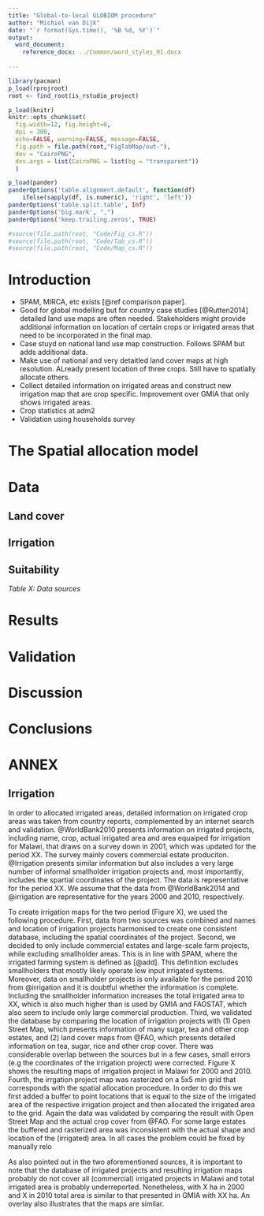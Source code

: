 ```yaml
---
title: "Global-to-local GLOBIOM procedure"
author: "Michiel van Dijk"
date: "`r format(Sys.time(), '%B %d, %Y')`"
output: 
  word_document:
    reference_docx: ../Common/word_styles_01.docx
    
---
```


```r
library(pacman)
p_load(rprojroot)
root <- find_root(is_rstudio_project)

p_load(knitr)
knitr::opts_chunk$set(
  fig.width=12, fig.height=8,
  dpi = 300,
  echo=FALSE, warning=FALSE, message=FALSE,
  fig.path = file.path(root,"FigTabMap/out-"),
  dev = "CairoPNG",
  dev.args = list(CairoPNG = list(bg = "transparent"))
  )

p_load(pander)
panderOptions('table.alignment.default', function(df)
    ifelse(sapply(df, is.numeric), 'right', 'left'))
panderOptions('table.split.table', Inf)
panderOptions('big.mark', ",")
panderOptions('keep.trailing.zeros', TRUE)

#source(file.path(root, "Code/Fig_cs.R"))
#source(file.path(root, "Code/Tab_cs.R"))
#source(file.path(root, "Code/Map_cs.R"))
```

# Introduction
- SPAM, MIRCA, etc exists [@ref comparison paper].
- Good for global modelling but for country case studies [@Rutten2014] detailed land use maps are often needed. Stakeholders might provide additional information on location of certain crops or irrigated areas that need to be incorporated in the final map.
- Case stuyd on national land use map construction. Follows SPAM but adds additional data.
- Make use of national and very detaitled land cover maps at high resolution. ALready present location of three crops. Still have to spatially allocate others. 
- Collect detailed information on irrigated areas and construct new irrigation map that are crop specific. Improvement over GMIA that only shows irrigated areas. 
- Crop statistics at adm2 
- Validation using households survey

# The Spatial allocation model

# Data

## Land cover

## Irrigation



## Suitability


_Table X: Data sources_



# Results

# Validation

# Discussion

# Conclusions

# ANNEX

## Irrigation
In order to allocated irrigated areas, detailed information on irrigated crop areas was taken from country reports, complemented by an internet search and validation. @WorldBank2010 presents information on irrigated projects, including name, crop, actual irrigated area and area equaiped for irrigation for Malawi, that draws on a survey down in 2001, which was updated for the period XX. The survey mainly covers commercial estate produciton. @Irrigation presents similar information but also includes a very large number of informal smallholder irrigation projects and, most importantly, includes the spartial coordinates of the project. The data is representative for the period XX. We assume that the data from @WorldBank2014 and @irrigation are representative for the years 2000 and 2010, respectively.

To create irrigation maps for the two period (Figure X), we used the following procedure. First, data from two sources was combined and names and location of irrigation projects harmonised to create one consistent database, including the spatial coordinates of the project. Second, we decided to only include commercial estates and large-scale farm projects, while excluding smallholder areas. This is in line with SPAM, where the irrigated farming system is defined as [@add]. This definition excludes smallholders that mostly likely operate low input irrigated systems. Moreover, data on smallholder projects is only available for the period 2010 from @irrigation and it is doubtful whether the information is complete. Including the smallholder information increases the total irrigated area to XX, which is also much higher than is used by GMIA and FAOSTAT, which also seem to include only large commercial production. Third, we validated the database by comparing the location of irrigation projects with (1) Open Street Map, which presents information of many sugar, tea and other crop estates, and (2) land cover maps from @FAO, which presents detailed information on tea, sugar, rice and other crop cover. There was considerable overlap between the sources but in a few cases, small errors (e.g the coordinates of the irrigation project) were corrected. Figure X shows the resulting maps of irrigation project in Malawi for 2000 and 2010. Fourth, the irrgation project map was rasterized on a 5x5 min grid that corresponds with the spatial allocation procedure. In order to do this we first added a buffer to point locations that is equal to the size of the irrigated area of the respective irrigation project and then allocated the irrigated area to the grid. Again the data was validated by comparing the result with Open Street Map and the actual crop cover from @FAO. For some large estates the buffered and rasterized area was inconsistent with the actual shape and location of the (irrigated) area. In all cases the problem could be fixed by manually relo




As also pointed out in the two aforementioned sources, it is important to note that the database of irrigated projects and resulting irrigation maps probably do not cover all (commercial) irrigated projects in Malawi and total irrigated area is probably underreported. Nonetheless, with X ha in 2000 and X in 2010 total area is similar to that presented in GMIA with XX ha. An overlay also illustrates that the maps are similar. 
